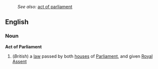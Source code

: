 :''See also:'' [[act of parliament]]
==English==
===Noun===
{{wikipedia}}
'''Act of Parliament'''
#(''British'') a [[law]] passed by both [[house]]s of [[Parliament]], and given [[Royal Assent]]
